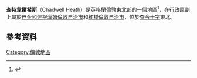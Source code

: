 {{infobox UK place
|country                    = 英格蘭
|region                 = 大倫敦
|official_name              = Chadwell Heath
|london_borough             = 巴金和達根漢姆
|london_borough1            = 紅橋
|constituency_westminster   = [[達格納姆和雷納姆_(英國國會選區)|達格納姆和雷納姆]]
|constituency_westminster1  = [[南伊爾福德_(英國國會選區)|南伊爾福德]]
|latitude                   = 51.5757
|longitude                  = 0.144
|post_town                  = ROMFORD
|postcode_district          = RM6 
|postcode_area              = RM   
|dial_code                  = 020
|os_grid_reference          = TQ485885
|static_image_name          = Chadwell Heath, St Chad's Church - geograph.org.uk - 625819.jpg
|static_image_caption       = St Chad's Church
|population                 =
|population_ref             = 
|area_total_sq_mi           = 
|charingX_distance_mi       = 12
|charingX_direction         = SW
}}
'''查特韋爾希斯'''（Chadwell Heath）是英格蘭[[倫敦|倫敦]]東北部的一個地區<ref>{{Cite web |url=https://www.google.co.uk/webhp?sourceid=chrome-instant&ion=1&espv=2&ie=UTF-8#q=chadwell%20ward |title=存档副本 |access-date=2016-03-05 |archive-date=2021-02-27 |archive-url=https://web.archive.org/web/20210227033213/https://www.google.co.uk/webhp?sourceid=chrome-instant#q=chadwell%20ward |dead-url=no }}</ref>，在行政區劃上屬於[[巴金和達根漢姆倫敦自治市|巴金和達根漢姆倫敦自治市]]和[[紅橋倫敦自治市|紅橋倫敦自治市]]，位於[[查令十字|查令十字]]東北{{convert|12|mi|km|0}}。
==參考資料==
{{Reflist}}
[[Category:倫敦地區|Category:倫敦地區]]